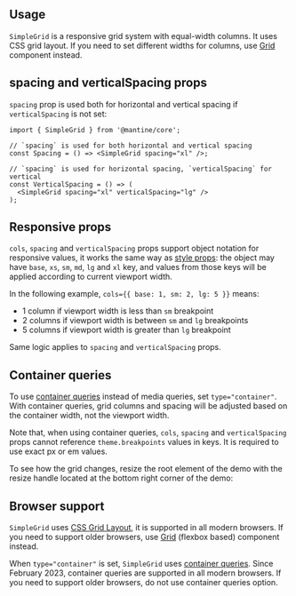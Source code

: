 

## Usage

`SimpleGrid` is a responsive grid system with equal-width columns.
It uses CSS grid layout. If you need to set different widths for columns, use
[Grid](/core/grid) component instead.

<Demo data={SimpleGridDemos.usage} />

## spacing and verticalSpacing props

`spacing` prop is used both for horizontal and vertical spacing if `verticalSpacing` is not set:

```tsx
import { SimpleGrid } from '@mantine/core';

// `spacing` is used for both horizontal and vertical spacing
const Spacing = () => <SimpleGrid spacing="xl" />;

// `spacing` is used for horizontal spacing, `verticalSpacing` for vertical
const VerticalSpacing = () => (
  <SimpleGrid spacing="xl" verticalSpacing="lg" />
);
```

## Responsive props

`cols`, `spacing` and `verticalSpacing` props support object notation for responsive values,
it works the same way as [style props](/styles/style-props): the object may have `base`, `xs`,
`sm`, `md`, `lg` and `xl` key, and values from those keys will be applied according to current
viewport width.

In the following example, `cols={{ base: 1, sm: 2, lg: 5 }}` means:

- 1 column if viewport width is less than `sm` breakpoint
- 2 columns if viewport width is between `sm` and `lg` breakpoints
- 5 columns if viewport width is greater than `lg` breakpoint

Same logic applies to `spacing` and `verticalSpacing` props.

<Demo data={SimpleGridDemos.responsive} />

## Container queries

To use [container queries](https://developer.mozilla.org/en-US/docs/Web/CSS/CSS_containment/Container_queries)
instead of media queries, set `type="container"`. With container queries, grid columns and spacing
will be adjusted based on the container width, not the viewport width.

Note that, when using container queries, `cols`, `spacing` and `verticalSpacing` props cannot
reference `theme.breakpoints` values in keys. It is required to use exact px or em values.

To see how the grid changes, resize the root element of the demo
with the resize handle located at the bottom right corner of the demo:

<Demo data={SimpleGridDemos.container} />

## Browser support

`SimpleGrid` uses [CSS Grid Layout](https://caniuse.com/css-grid), it is supported in all modern browsers.
If you need to support older browsers, use [Grid](/core/grid) (flexbox based) component instead.

When `type="container"` is set, `SimpleGrid` uses [container queries](https://caniuse.com/css-container-queries).
Since February 2023, container queries are supported in all modern browsers. If you need to support older browsers,
do not use container queries option.
